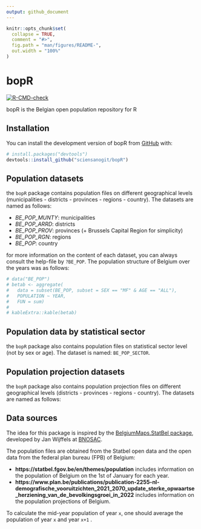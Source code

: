 ```yaml
---
output: github_document
---
```


<!-- README.md is generated from README.Rmd. Please edit that file -->

```r
knitr::opts_chunk$set(
  collapse = TRUE,
  comment = "#>",
  fig.path = "man/figures/README-",
  out.width = "100%"
)
```

# bopR

<!-- badges: start -->
[![R-CMD-check](https://github.com/sciensanogit/bopR/actions/workflows/R-CMD-check.yaml/badge.svg)](https://github.com/sciensanogit/bopR/actions/workflows/R-CMD-check.yaml)
<!-- badges: end -->

bopR is the Belgian open population repository for R

## Installation

You can install the development version of bopR from [GitHub](https://github.com/) with:

``` r
# install.packages("devtools")
devtools::install_github("sciensanogit/bopR")
```

## Population datasets

the `bopR` package contains population files on different geographical levels (municipalities - districts - provinces -  regions - country). The datasets are named as follows:

* *BE_POP_MUNTY*: municipalities
* *BE_POP_ARRD*: districts
* *BE_POP_PROV*: provinces (+ Brussels Capital Region for simplicity)
* *BE_POP_RGN*: regions
* *BE_POP*: country

for more information on the content of each dataset, you can always consult the help-file by `?BE_POP`. The population structure of Belgium over the years was as follows:

```r
# data("BE_POP")
# betab <- aggregate(
#   data = subset(BE_POP, subset = SEX == "MF" & AGE == "ALL"),
#   POPULATION ~ YEAR,
#   FUN = sum)
# 
# kableExtra::kable(betab)
```

## Population data by statistical sector

the `bopR` package also contains population files on statistical sector level (not by sex or age). The dataset is named: `BE_POP_SECTOR`.

## Population projection datasets

the `bopR` package also contains population projection files on different geographical levels (districts - provinces -  regions - country). The datasets are named as follows:

## Data sources

The idea for this package is inspired by the [BelgiumMaps.StatBel package](https://github.com/bnosac/BelgiumMaps.StatBel), developed by Jan Wijffels at [BNOSAC](http://www.bnosac.be/index.php/blog/55-belgiummaps-statbel-r-package-with-administrative-boundaries-of-belgium).

The population files are obtained from the Statbel open data and the open data from the federal plan bureau (FPB) of Belgium:

* **https://statbel.fgov.be/en/themes/population** includes information on the population of Belgium on the 1st of January for each year.
* **https://www.plan.be/publications/publication-2255-nl-demografische_vooruitzichten_2021_2070_update_sterke_opwaartse_herziening_van_de_bevolkingsgroei_in_2022** includes information on the population projections of Belgium.

To calculate the mid-year population of year `x`, one should average the population of year `x` and year `x+1` .

